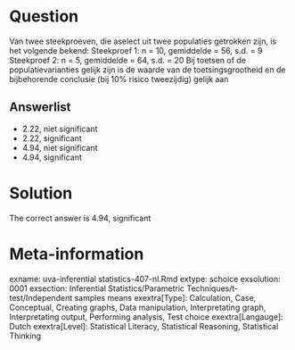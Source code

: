 Question
========

Van twee steekproeven, die aselect uit twee populaties getrokken zijn, is het volgende bekend:
Steekproef 1: n = 10, gemiddelde = 56, s.d. = 9
Steekproef 2: n = 5, gemiddelde = 64, s.d. = 20
Bij toetsen of de populatievarianties gelijk zijn is de waarde van de toetsingsgrootheid en de bijbehorende conclusie (bij 10% risico tweezijdig) gelijk aan

Answerlist
----------
* 2.22, niet significant
* 2.22, significant
* 4.94, niet significant
* 4.94, significant

Solution
========

The correct answer is  4.94, significant

Meta-information
================
exname: uva-inferential statistics-407-nl.Rmd
extype: schoice
exsolution: 0001
exsection: Inferential Statistics/Parametric Techniques/t-test/Independent samples means
exextra[Type]: Calculation, Case, Conceptual, Creating graphs, Data manipulation, Interpretating graph, Interpretating output, Performing analysis, Test choice
exextra[Langauge]: Dutch
exextra[Level]: Statistical Literacy, Statistical Reasoning, Statistical Thinking
